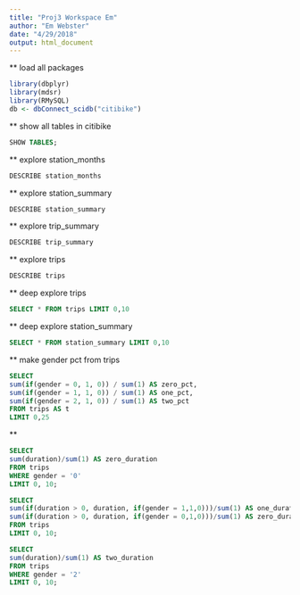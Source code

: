 ```yaml
---
title: "Proj3 Workspace Em"
author: "Em Webster"
date: "4/29/2018"
output: html_document
---
```

** load all packages
```r
library(dbplyr)
library(mdsr)
library(RMySQL)
db <- dbConnect_scidb("citibike")
```

** show all tables in citibike
```sql
SHOW TABLES;
```

** explore station_months
```sql
DESCRIBE station_months
```

** explore station_summary
```sql
DESCRIBE station_summary
```

** explore trip_summary
```sql
DESCRIBE trip_summary
```

** explore trips
```sql
DESCRIBE trips
```

** deep explore trips
```sql
SELECT * FROM trips LIMIT 0,10
```

** deep explore station_summary
```sql
SELECT * FROM station_summary LIMIT 0,10
```

** make gender pct from trips
```sql
SELECT 
sum(if(gender = 0, 1, 0)) / sum(1) AS zero_pct,
sum(if(gender = 1, 1, 0)) / sum(1) AS one_pct,
sum(if(gender = 2, 1, 0)) / sum(1) AS two_pct
FROM trips AS t
LIMIT 0,25
```

**
```sql
SELECT 
sum(duration)/sum(1) AS zero_duration
FROM trips
WHERE gender = '0'
LIMIT 0, 10;
```


```sql
SELECT 
sum(if(duration > 0, duration, if(gender = 1,1,0)))/sum(1) AS one_duration,
sum(if(duration > 0, duration, if(gender = 0,1,0)))/sum(1) AS zero_duration
FROM trips
LIMIT 0, 10;
```

```sql
SELECT 
sum(duration)/sum(1) AS two_duration
FROM trips
WHERE gender = '2'
LIMIT 0, 10;
```
